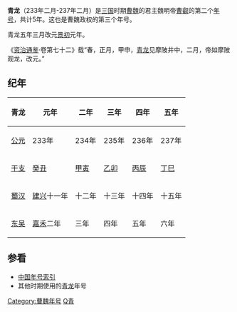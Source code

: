{{Eranamebox|年号= 青龙
|起讫时间= 233年二月-237年二月
|政权= [[曹魏|曹魏]]
|帝王= 魏明帝[[曹叡|曹叡]]
|历时= 5年
|timeline= <timeline>
ImageSize  = width:200 height:50
PlotArea   = width:180 height:30 left:10 bottom:20
TimeAxis   = orientation:horizontal
DateFormat = yyyy
Period     = from:220 till:280
AlignBars  = early
ScaleMajor = increment:60 start:220
Colors =
  id:canvas value:rgb(1,1,0.85)
BackgroundColors = canvas:canvas
PlotData =
  width:15 color:black
  bar:era from:start till:end
  bar:era from:220 till:265 color:red
  bar:era from:233 till:237 color:yellow
</timeline>
|说明= 青龙在三国及曹魏时期的位置
}}
'''青龙'''（233年二月-237年二月）是[[三国|三国]]时期[[曹魏|曹魏]]的君主魏明帝[[曹叡|曹叡]]的第二个[[年号|年号]]，共计5年。这也是曹魏政权的第三个年号。

青龙五年三月改元[[景初|景初]]元年。

《[[资治通鉴|资治通鉴]]·卷第七十二》载“春，正月，甲申，[[青龙|青龙]]见摩陂井中，二月，帝如摩陂观龙，改元。”

==纪年==
{| class="wikitable" 
|-
!青龙!!元年!!二年!!三年!!四年!!五年
|-
![[公元纪年|公元]]
|233年||234年||235年||236年||237年
|-
![[干支纪年|干支]]
|[[癸丑|癸丑]]||[[甲寅|甲寅]]||[[乙卯|乙卯]]||[[丙辰|丙辰]]||[[丁巳|丁巳]]
|-
![[蜀汉|蜀汉]]
|[[建兴_(蜀汉)|建兴]]十一年||十二年||十三年||十四年||十五年
|-
![[孫吳|东吴]]
|[[嘉禾_(孙权)|嘉禾]]二年||三年||四年||五年||六年
|}

==参看==
*[[中国年号索引|中国年号索引]]
*其他时期使用的[[青龙_(消歧义)|青龙]]年号

{{年号|[[太和_(魏)|太和]]|[[中国年号索引|中国年号]]|[[景初|景初]]}}
{{三國年號}}
[[Category:曹魏年号|Category:曹魏年号]]
[[Category:3世纪年号|Q青]]
